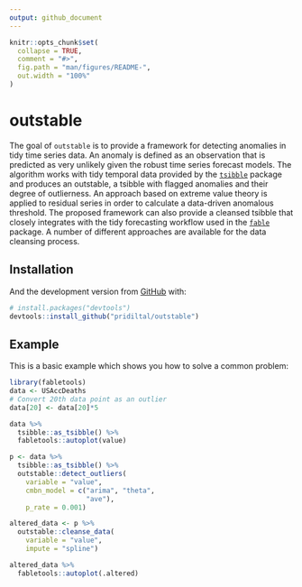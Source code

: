 ```yaml
---
output: github_document
---
```


<!-- README.md is generated from README.Rmd. Please edit that file -->

```r
knitr::opts_chunk$set(
  collapse = TRUE,
  comment = "#>",
  fig.path = "man/figures/README-",
  out.width = "100%"
)
```

# outstable

<!-- badges: start -->
<!-- badges: end -->

The goal of `outstable` is to provide a framework for detecting anomalies in tidy time series data. An anomaly is defined  as an observation that is predicted as very unlikely given the robust time series forecast models. The algorithm works with tidy temporal data provided by the [`tsibble`](https://tsibble.tidyverts.org/) package and  produces an outstable, a tsibble with flagged anomalies and their degree of outlierness. An approach based on extreme value theory is applied to residual series in order to calculate a data-driven anomalous threshold. The proposed framework can also provide a cleansed tsibble that closely integrates with the tidy forecasting workflow used in the [`fable`](https://fable.tidyverts.org/) package. A number of different approaches are available for the data cleansing process.

## Installation

<!--
You can install the released version of outstable fro
m [CRAN](https://CRAN.R-project.org) with:

``` r
install.packages("outstable")
```
-->

And the development version from [GitHub](https://github.com/) with:

``` r
# install.packages("devtools")
devtools::install_github("pridiltal/outstable")
```
## Example

This is a basic example which shows you how to solve a common problem:

```r
library(fabletools)
data <- USAccDeaths
# Convert 20th data point as an outlier
data[20] <- data[20]*5

data %>%
  tsibble::as_tsibble() %>%
  fabletools::autoplot(value)

p <- data %>%
  tsibble::as_tsibble() %>%
  outstable::detect_outliers(
    variable = "value",
    cmbn_model = c("arima", "theta",
                   "ave"),
    p_rate = 0.001)

altered_data <- p %>% 
  outstable::cleanse_data(
    variable = "value",
    impute = "spline")

altered_data %>%
  fabletools::autoplot(.altered)

```
